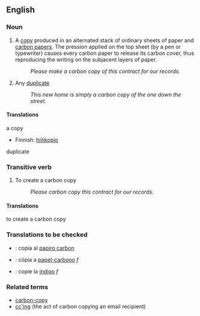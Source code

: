 {{wikipedia|carbon copying}}
==English==
===Noun===
#A [[copy]] produced in an alternated stack of ordinary sheets of paper and [[carbon paper]]s. The pression applied on the top sheet (by a pen or typewriter) causes every carbon paper to release its carbon cover, thus reproducing the writing on the subjacent layers of paper.
#:''Please make a carbon copy of this contract for our records.''
#Any [[duplicate]]
#:''This new home is simply a carbon copy of the one down the street.''

====Translations====
;a copy
{{top}}
*Finnish: [[hiilikopio]]
{{mid}}
{{bottom}}

;duplicate
{{top}}
{{mid}}
{{bottom}}

===Transitive verb===
# To create a carbon copy
#:''Please carbon copy this contract for our records.''

====Translations====
;to create a carbon copy
{{top}}
{{mid}}
{{bottom}}

===Translations to be checked===
{{checktrans}}
*{{ttbc|Interlingua}}: copia al [[papiro carbon]]
*{{ttbc|Portuguese}}: cópia a [[papel-carbono]] ''f''
*{{ttbc|Romanian}}: copie la [[indigo]] ''f''

===Related terms===
*[[carbon-copy]]
*[[cc'ing]] (the act of carbon copying an email recipient)